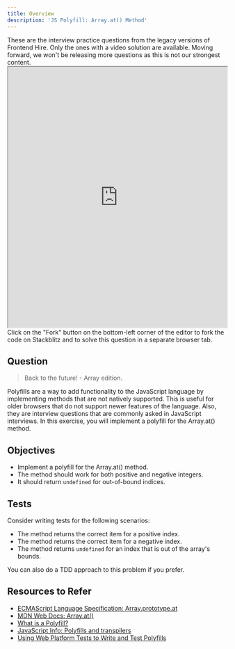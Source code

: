 ```yaml
---
title: Overview
description: 'JS Polyfill: Array.at() Method'
---
```


<Callout title="Questions are deprecated!" type="error">
  These are the interview practice questions from the legacy versions of
  Frontend Hire. Only the ones with a video solution are available. Moving
  forward, we won't be releasing more questions as this is not our strongest
  content.
</Callout>

<iframe
  src="https://stackblitz.com/edit/vitest-dev-vitest-es9dui?ctl=1&embed=1&file=src%2Findex.js&theme=dark"
  width="100%"
  height="600"
></iframe>

<Callout title="Fork on Stackblitz">
  Click on the "Fork" button on the bottom-left corner of the editor to fork the
  code on Stackblitz and to solve this question in a separate browser tab.
</Callout>

## Question

> Back to the future! - Array edition.

Polyfills are a way to add functionality to the JavaScript language by implementing methods that are not natively supported. This is useful for older browsers that do not support newer features of the language. Also, they are interview questions that are commonly asked in JavaScript interviews. In this exercise, you will implement a polyfill for the Array.at() method.

## Objectives

- Implement a polyfill for the Array.at() method.
- The method should work for both positive and negative integers.
- It should return `undefined` for out-of-bound indices.

## Tests

Consider writing tests for the following scenarios:

- The method returns the correct item for a positive index.
- The method returns the correct item for a negative index.
- The method returns `undefined` for an index that is out of the array's bounds.

You can also do a TDD approach to this problem if you prefer.

## Resources to Refer

- [ECMAScript Language Specification: Array.prototype.at](https://tc39.es/ecma262/multipage/indexed-collections.html#sec-array.prototype.atv)
- [MDN Web Docs: Array.at()](https://developer.mozilla.org/en-US/docs/Web/JavaScript/Reference/Global_Objects/Array/at)
- [What is a Polyfill?](https://remysharp.com/2010/10/08/what-is-a-polyfill)
- [JavaScript Info: Polyfills and transpilers](https://javascript.info/polyfills)
- [Using Web Platform Tests to Write and Test Polyfills](https://www.oddbird.net/2023/05/01/web-platform-tests-polyfills/)
